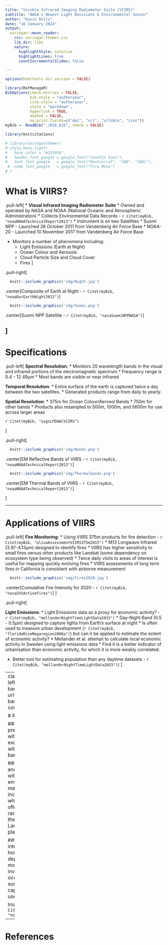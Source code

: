 ```yaml
---
title: "Visible Infrared Imaging Radiometer Suite (VIIRS)"
subtitle: "NASA's Newest Light Emissions & Environmental Sensor"
author: "Gavin Rolls"
date: "16 January 2024"
output:
  xaringan::moon_reader:
    css: xaringan-themer.css
    lib_dir: libs
    nature:
      highlightStyle: solarize
      highlightLines: true
      countIncrementalSlides: false

---
```


```r
options(htmltools.dir.version = FALSE)

library(RefManageR)
BibOptions(check.entries = FALSE,
           bib.style = "authoryear",
           cite.style = "authoryear",
           style = "markdown",
           hyperlink = TRUE,
           dashed = FALSE,
           no.print.fields=c("doi", "url", "urldate", "issn"))
myBib <- ReadBib("./Bib.bib", check = FALSE)

library(knitcitations)
```

```r
# library(xaringanthemer)
# style_mono_light(
#   base_color = "#23395b",
#   header_font_google = google_font("Josefin Sans"),
#   text_font_google   = google_font("Montserrat", "300", "300i"),
 #  code_font_google   = google_font("Fira Mono")
# )
```

# What is VIIRS?

.pull-left[
* **Visual Infrared Imaging Radiometer Suite**
* Owned and operated by NASA and NOAA (National Oceanic and Atmospheric Administration)
* Collects Environmental Data Records -
`r Citet(myBib, "noaaNOAATechnicalReport2013")`
* Instrument is on two Satellites 
  * Suomi NPP - Launched 28 October 2011 from Vandenberg Air Force Base
  * NOAA-20 - Launched 10 November 2017 from Vandenberg Air Force Base
  
* Monitors a number of phenomena including:
  * Light Emissions (Earth at Night)
  * Ocean Colour and Aerosols
  * Cloud Particle Size and Cloud Cover
  * Fires
]

.pull-right[
```r
  knitr::include_graphics('img/Night.jpg')
```

.center[Composite of Earth at Night - `r Citet(myBib, "noaaOurEarthNight2012")`]

```r
  knitr::include_graphics('img/Suomi.png')
```

.center[Suomi NPP Satellite - `r Citet(myBib, "nasaSuomiNPPNASA")`]

]
---

# Specifications

.pull-left[
**Spectral Resolution**: 
  * Monitors 20 wavelength bands in the visual and infrared portions of the electromagnetic spectrum
  * Frequency range is 0.4 - 12.49µm
  * Most bands are visible or near infrared

**Temporal Resolution**: 
  * Entire surface of the earth is captured twice a day between the two satellites.
  * Generated products range from daily to yearly.

**Spatial Resolution**:
  * 375m for Ocean Colour/Aerosol Bands
  * 750m for other bands
  * Products also resampled to 500m, 1000m, and 5600m for use across larger areas

`r Citet(myBib, "usgsLPDAACVIIRS")`

]

.pull-right[
```r
  knitr::include_graphics('img/Bands.png')
```

.center[EM Reflective Bands of VIIRS - `r Citet(myBib, "noaaNOAATechnicalReport2013")`]

```r
  knitr::include_graphics('img/Thermalbands.png')
```

.center[EM Thermal Bands of VIIRS - `r Citet(myBib, "noaaNOAATechnicalReport2013")`]

]

---

# Applications of VIIRS

.pull-left[
**Fire Monitoring**: 
  * Using VIIRS 375m products for fire detection - `r Citet(myBib, "olivaAssessmentVIIRS375m2015")`
  * M13 Longwave Infrared (3.97-4.13µm) designed to identify fires
  * VIIRS has higher sensitivity to small fires versus other products like Landsat (some dependency on ecosystem type being observed)
  * Twice daily visits to areas of interest is useful for mapping quickly evolving fires
  * VIIRS assessments of long term fires in California is consistent with airborne measurement

```r
  knitr::include_graphics('img/Fires2020.jpg')
```

.center[Cumulative Fire Intensity for 2020 - `r Citet(myBib, "nasaSVSActiveFires")`]
]

.pull-right[

**Light Emissions**: 
  * Light Emissions data as a proxy for economic activity? - `r Citet(myBib, "mellanderNightTimeLightData2015")`
  * Day-Night Band (0.5 - 0.5µm) designed to capture lights from Earth's surface at night
  * Is often used to measure urban development (`r Citet(myBib, "floridaRiseMegaregion2008a")`) but can it be applied to estimate the extent of economic activity?
* Mellander et al. attempt to calculate local economic activity in Sweden using light emissions data
  * Find it is a better indicator of urbanisation than economic activity, for which it is more weakly correlated.

* Better tool for estimating population than any daytime datasets - `r Citet(myBib, "mellanderNightTimeLightData2015")`)
]


---
class: title-slide, top, left, inverse
background-image: url('img/Lights.png')
background-size: cover
text-color: red

# Reflection

### Most of my previous experience with VIIRS was exclusively working with the light emissions band on board

### The high spectral and temporal resolution with a specific focus on environmental variables makes VIIRS an incredible sensing tool which, in my opinion, often flies under the radar in comparison to the more popular Landsat and Sentinel platforms

### I'd be particularly interested in seeing how VIIRS can be deployed as a marine monitoring tool and investigate how its ocean colour and sea surface temperature capabilities could be used in climate studies.

Image from `r Citet(myBib, "nasaEOSDISWorldview")`

---

# References


